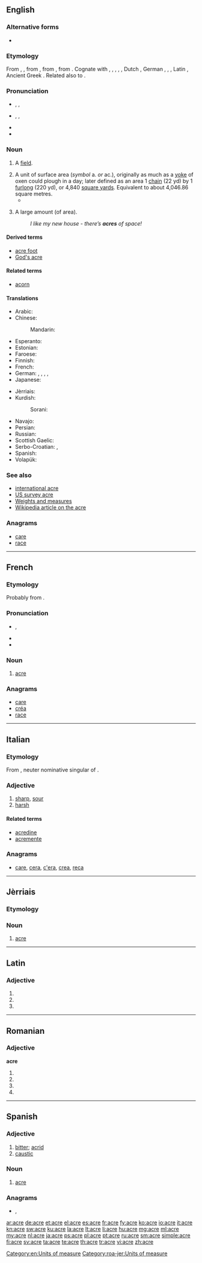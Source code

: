 {{also|Acre}}
==English==
{{wikipedia}}

===Alternative forms===
* {{l|en|aker}} {{qualifier|archaic}}

===Etymology===
From {{etyl|enm}} {{term|acre|lang=enm}}, {{term|aker|lang=enm}}, from {{etyl|ang}} {{term|æcer||a field, land, that which is sown, sown land, cultivated land; a definite quantitiy of land, land which a yoke of oxen could plough in a day, an acre, a certain quantity of land, strip of plough-land; crop|lang=ang}}, from {{etyl|gem-pro|en}} {{recons|akraz||field|lang=gem-pro}}, from {{etyl|ine-pro|en}} {{recons|h₂éǵros||field|lang=ine-pro}}. Cognate with {{etyl|sco|-}} {{term|acre|lang=sco}}, {{term|aker|lang=sco}}, {{term|acker||acre, field, arable land|lang=sco}}, {{etyl|frr|-}} {{term|ecir||field, a measure of land|lang=frr}}, {{etyl|fy|-}} {{term|eker||field|lang=fy}}, Dutch {{term|akker||field|lang=nl}}, German {{term|Acker||field, acre|lang=de}}, {{etyl|sv|-}} {{term|åker||field|lang=sv}}, {{etyl|is|-}} {{term|akur||field|lang=is}}, Latin {{term|ager||land, field, acre, countryside|lang=la}}, Ancient Greek {{term|ἀγρός||field|tr=agros|lang=grc|sc=polytonic}}. Related also to {{l|en|acorn}}.

===Pronunciation===
* {{a|UK}} {{enPR|āʹkə}}, {{IPA|/ˈeɪ.kə/}}, {{X-SAMPA|/"eI.k@/}}
* {{a|US}} {{enPR|āʹkər}}, {{IPA|/ˈeɪ.kɚ/}}, {{X-SAMPA|/"eI.k@`/}}
* {{audio|en-us-acre.ogg|Audio (US)}}
* {{rhymes|eɪkə(r)}}

===Noun===
{{en-noun}}

# {{obsolete}} A [[field]].
# A unit of surface area (''symbol'' a. ''or'' ac.), originally as much as a [[yoke]] of oxen could plough in a day; later defined as an area 1 [[chain]] (22 yd) by 1 [[furlong]] (220 yd), or 4,840 [[square yard]]s. Equivalent to about 4,046.86 square metres.
#* {{quote-book|year=2006|author=[[w:Edwin Black|Edwin Black]]
|title=Internal Combustion
|chapter=2|url=http://openlibrary.org/works/OL4103950W
|passage=Buried within the Mediterranean littoral are some seventy to ninety million tons of slag from ancient smelting, about a third of it concentrated in Iberia. This ceaseless industrial fueling caused the deforestation of an estimated fifty to seventy  million '''acres''' of woodlands.}}
# {{in the plural|informal}} A large amount (of area).
#: ''I like my new house - there’s '''acres''' of space!''

====Derived terms====
* [[acre foot]]
* [[God's acre]]

====Related terms====
* [[acorn]]

====Translations====
{{trans-top|unit of surface area}}
* Arabic: {{t-|ar|آكر|m|tr=ākir|sc=Arab}}
* Chinese:
*: Mandarin: {{t|cmn|英畝|tr=yīngmǔ|sc=Hani}}
* Esperanto: {{t-|eo|akreo}}
* Estonian: {{t-|et|aaker}}
* Faroese: {{t-|fo|ekra|f}}
* Finnish: {{t-|fi|eekkeri}}
* French: {{t+|fr|acre|f}}
* German: {{t+|de|Morgen|m}}, {{t+|de|Acker|m}}, {{t+|de|Joch|n}}, {{t-|de|Joch Landes|n}}, {{qualifier|Swiss German}} {{t-|de|Juchart|m|f}}
* Japanese: {{t-|ja|エーカー|tr=ēkā}}
{{trans-mid}}
* Jèrriais: {{tø|roa-jer|acre|f}}
* Kurdish:
*: Sorani: {{ku-Arab|[[به‌رجووت]]}}
* Navajo: {{tø|nv|náhásdzo hayázhí dikʼą́}}
* Persian: {{t+|fa|جریب|tr=jarib|sc=fa-Arab}}
* Russian: {{t+|ru|акр|m|tr=akr}}
* Scottish Gaelic: {{t-|gd|acaire|f}}
* Serbo-Croatian: {{t-|sh|акер|m}}, {{t-|sh|aker|m}}
* Spanish: {{t+|es|acre|m}}
* Volapük: {{t+|vo|göded}}
{{trans-bottom}}

===See also===
* [[international acre]]
* [[US survey acre]]
* [[Appendix:Weights_and_measures|Weights and measures]]
* [[w:Acre|Wikipedia article on the acre]]

===Anagrams===
* [[care#English|care]]
* [[race#English|race]]

[[Category:en:Units of measure]]

----

==French==

===Etymology===
Probably from {{etyl|non|fr}} {{term|akr}}.

===Pronunciation===
* {{IPA|/akʁ/|lang=fr}}, {{X-SAMPA|/akR/}}
* {{audio|Fr-acre.ogg|audio}}
* {{audio|en-us-acre.ogg|Audio (US)}}

===Noun===
{{fr-noun|f}}

# {{historical|lang=fr}} [[#English|acre]]

===Anagrams===
* [[care#French|care]]
* [[créa#French|créa]]
* [[race#French|race]]

----

==Italian==

===Etymology===
From {{etyl|la|it}} {{term|acre|ācre|lang=la}}, neuter nominative singular of {{term|acer|ācer|sharp|lang=la}}.

===Adjective===
{{it-adj|acr|e|i}}

# [[sharp]], [[sour]]
# [[harsh]]

====Related terms====
* [[acredine]]
* [[acremente]]

===Anagrams===
* [[care#Italian|care]], [[cera#Italian|cera]], [[c'era#Italian|c'era]], [[crea#Italian|crea]], [[reca#Italian|reca]]

----

==Jèrriais==

===Etymology===
{{rfe|lang=roa-jer}}

===Noun===
{{roa-jer-noun|f}}

# [[#English|acre]]

[[Category:roa-jer:Units of measure]]

----

==Latin==

===Adjective===
{{la-adj-form|ācre}}

# {{inflection of|acer|ācer|n|nom|s}}
# {{inflection of|acer|ācer|n|acc|s}}
# {{inflection of|acer|ācer|n|voc|s}}

----

==Romanian==

===Adjective===
'''acre'''

# {{ro-form-adj|fp|n|acru}}
# {{ro-form-adj|fp|a|acru}}
# {{ro-form-adj|np|n|acru}}
# {{ro-form-adj|np|a|acru}}

----

==Spanish==

===Adjective===
{{es-adj}}

# [[bitter]]; [[acrid]]
# [[caustic]]

===Noun===
{{es-noun|m}}

# [[acre#English|acre]]

===Anagrams===
* {{l|es|arce}}, {{l|es|crea}}

[[ar:acre]]
[[de:acre]]
[[et:acre]]
[[el:acre]]
[[es:acre]]
[[fr:acre]]
[[fy:acre]]
[[ko:acre]]
[[io:acre]]
[[it:acre]]
[[kn:acre]]
[[sw:acre]]
[[ku:acre]]
[[la:acre]]
[[lt:acre]]
[[li:acre]]
[[hu:acre]]
[[mg:acre]]
[[ml:acre]]
[[my:acre]]
[[nl:acre]]
[[ja:acre]]
[[ps:acre]]
[[pl:acre]]
[[pt:acre]]
[[ru:acre]]
[[sm:acre]]
[[simple:acre]]
[[fi:acre]]
[[sv:acre]]
[[ta:acre]]
[[te:acre]]
[[th:acre]]
[[tr:acre]]
[[vi:acre]]
[[zh:acre]]
